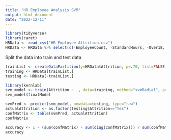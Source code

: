 ```yaml
---
title: "HR Employee Analysis SVM"
output: html_document
date: "2022-12-11"
---
```


```r
library(tidyverse)
library(caret)
HRData <- read_csv("HR Employee Attrition.csv")
HRData <- HRData %>% select(c(-EmployeeCount, -StandardHours, -Over18, -EmployeeNumber))
```

Split the data into train and test data
```r
trainList <- createDataPartition(y=HRData$Attrition, p=.70, list=FALSE)
training <- HRData[trainList,]
testing <- HRData[-trainList,]
```



```r
library(kernlab)
svm_model <- train(Attrition ~ ., data=training, method="svmRadial", preProc=c("center", "scale"))
svm_model$finalModel
```


```r
svmPred <- predict(svm_model, newdata=testing, type="raw")
actualAttrition <- as.factor(testing$Attrition=="Yes")
confMatrix <- table(svmPred, actualAttrition)
confMatrix
```
```r
accuracy <- 1 - (sum(confMatrix) - sum(diag(confMatrix))) / sum(confMatrix)
accuracy
```


